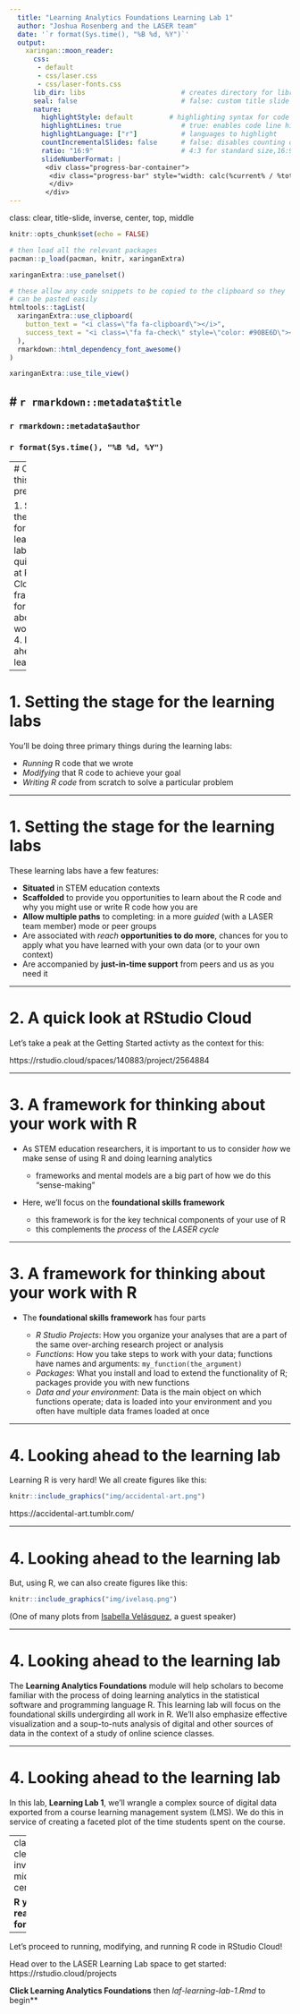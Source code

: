 ```yaml
---
  title: "Learning Analytics Foundations Learning Lab 1"
  author: "Joshua Rosenberg and the LASER team"
  date: '`r format(Sys.time(), "%B %d, %Y")`'
  output:
    xaringan::moon_reader:
      css:
       - default
       - css/laser.css
       - css/laser-fonts.css
      lib_dir: libs                        # creates directory for libraries
      seal: false                          # false: custom title slide
      nature:
        highlightStyle: default         # highlighting syntax for code
        highlightLines: true               # true: enables code line highlighting
        highlightLanguage: ["r"]           # languages to highlight
        countIncrementalSlides: false      # false: disables counting of incremental slides
        ratio: "16:9"                      # 4:3 for standard size,16:9
        slideNumberFormat: |
         <div class="progress-bar-container">
          <div class="progress-bar" style="width: calc(%current% / %total% * 100%);">
          </div>
         </div>
---
```


class: clear, title-slide, inverse, center, top, middle

```r
knitr::opts_chunk$set(echo = FALSE)
```

```r
# then load all the relevant packages
pacman::p_load(pacman, knitr, xaringanExtra)
```

```r
xaringanExtra::use_panelset()
```

```r
# these allow any code snippets to be copied to the clipboard so they 
# can be pasted easily
htmltools::tagList(
  xaringanExtra::use_clipboard(
    button_text = "<i class=\"fa fa-clipboard\"></i>",
    success_text = "<i class=\"fa fa-check\" style=\"color: #90BE6D\"></i>",
  ),
  rmarkdown::html_dependency_font_awesome()
)
```
```r
xaringanExtra::use_tile_view()

```

# `r rmarkdown::metadata$title`
----
### `r rmarkdown::metadata$author`
### `r format(Sys.time(), "%B %d, %Y")`

---
# Outline for this presentation

1. Setting the stage for the learning labs
2. A quick look at RStudio Cloud
3. A framework for thinking about your work with R
4. Looking ahead to the learning lab

---

#  1. Setting the stage for the learning labs

You'll be doing three primary things during the learning labs:

- _Running_ R code that we wrote
- _Modifying_ that R code to achieve your goal
- _Writing R code_ from scratch to solve a particular problem

---

#  1. Setting the stage for the learning labs

These learning labs have a few features:

- **Situated** in STEM education contexts
- **Scaffolded** to provide you opportunities to learn about the R code and why you might use or write R code how you are 
- **Allow multiple paths** to completing: in a more _guided_ (with a LASER team member) mode or peer groups
- Are associated with _reach_ **opportunities to do more**, chances for you to apply what you have learned
with your own data (or to your own context)
- Are accompanied by **just-in-time support** from peers and us as you need it

---

# 2. A quick look at RStudio Cloud

Let's take a peak at the Getting Started activty as the context for this: 

https://rstudio.cloud/spaces/140883/project/2564884

---

# 3. A framework for thinking about your work with R

- As STEM education researchers, it is important to us to consider _how_ we make sense of 
using R and doing learning analytics

   - frameworks and mental models are a big part of how we do this "sense-making"
   
- Here, we'll focus on the **foundational skills framework**
  - this framework is for the key technical components of your use of R 
  - this complements the _process_ of the *LASER cycle* 

---

# 3. A framework for thinking about your work with R

- The **foundational skills framework** has four parts

  - *R Studio Projects*: How you organize your analyses that are a part of the same over-arching research project or analysis
  - *Functions*: How you take steps to work with your data; functions have names and arguments: `my_function(the_argument)`
  - *Packages*: What you install and load to extend the functionality of R; packages provide you with new functions
  - *Data and your environment*: Data is the main object on which functions operate; data is loaded into your environment and you often have multiple data frames loaded at once

---

# 4. Looking ahead to the learning lab

Learning R is very hard! We all create figures like this:

```r
knitr::include_graphics("img/accidental-art.png")
```

https://accidental-art.tumblr.com/

---

# 4. Looking ahead to the learning lab

But, using R, we can also create figures like this:

```r
knitr::include_graphics("img/ivelasq.png")
```

(One of many plots from [Isabella Velásquez](https://ivelasq.rbind.io/), a guest speaker)

---

# 4. Looking ahead to the learning lab

The **Learning Analytics Foundations** module will help scholars to become familiar with the process of doing learning analytics in the statistical software and programming language R. This learning lab will focus on the foundational skills undergirding all work in R. We'll also emphasize effective visualization and a soup-to-nuts analysis of digital and other sources of data in the context of a study of online science classes.

---

# 4. Looking ahead to the learning lab

In this lab, **Learning Lab 1**, we'll wrangle a complex source of digital data exported from a course learning management system (LMS). We do this in service of creating a faceted plot of the time students spent on the course. 

---
class: clear, inverse, middle, center

**R you ready for R?**

----

Let's proceed to running, modifying, and running R code in RStudio Cloud!

Head over to the LASER Learning Lab space to get started: https://rstudio.cloud/projects

**Click Learning Analytics Foundations** then *laf-learning-lab-1.Rmd* to begin**
